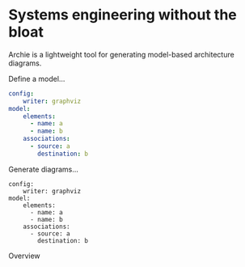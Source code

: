 
<Layout>
<SEO title="Home" />

# Systems engineering without the bloat

Archie is a lightweight tool for generating model-based architecture diagrams.

Define a model...

```yaml
config:
    writer: graphviz
model:
    elements:
      - name: a
      - name: b
    associations:
      - source: a
        destination: b
```

Generate diagrams...

```archie landscape
config:
    writer: graphviz
model:
    elements:
      - name: a
      - name: b
    associations:
      - source: a
        destination: b
```

<Diagram />
<Link to="/overview/">Overview</Link>

</Layout>
